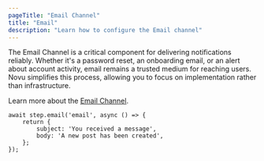 ```yaml
---
pageTitle: "Email Channel"
title: "Email"
description: "Learn how to configure the Email channel"
---
```


The Email Channel is a critical component for delivering notifications reliably. Whether it's a password reset, an onboarding email, or an alert about account activity, email remains a trusted medium for reaching users. 
Novu simplifies this process, allowing you to focus on implementation rather than infrastructure.

Learn more about the [Email Channel](/integrations/providers/email/overview).

```tsx
await step.email('email', async () => {
    return {
        subject: 'You received a message',
        body: 'A new post has been created',
    };
});
```